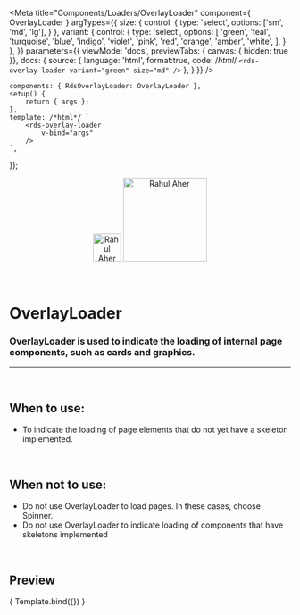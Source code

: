 
<Meta
	title="Components/Loaders/OverlayLoader"
	component={ OverlayLoader }
	argTypes={{
		size: {
			control: {
				type: 'select',
				options: ['sm', 'md', 'lg'],
			}
		},
		variant: {
			control: {
				type: 'select',
				options: [
					'green',
					'teal',
					'turquoise',
					'blue',
					'indigo',
					'violet',
					'pink',
					'red',
					'orange',
					'amber',
					'white',
				],
			}
		},
	}}
	parameters={{
		viewMode: 'docs',
		previewTabs: { canvas: { hidden: true }},
		docs: {
			source: {
				language: 'html',
				format:true,
				code: /*html*/ 
`<rds-overlay-loader
	variant="green"
	size="md"
/>`
			},
		}
	}}
/>

	components: { RdsOverlayLoader: OverlayLoader },
	setup() {
		return { args };
	},
	template: /*html*/ `
		<rds-overlay-loader
			v-bind="args"
		/>
	`,
});

<div align="center" style={{display: 'flex'}}>
    <a href="https://rahulaher.netlify.app">
        <img src="https://rahulaher.netlify.app/img/logo/glyph-black-colored.svg" alt="Rahul Aher logo" width="50" />
        <img src="https://rahulaher.netlify.app/img/logo/word-black-colored.svg" alt="Rahul Aher" width="150" />
    </a>
</div>

<br />
<br />

# OverlayLoader

### OverlayLoader is used to indicate the loading of internal page components, such as cards and graphics.
---
<br />

## When to use:
- To indicate the loading of page elements that do not yet have a skeleton implemented.

<br />

## When not to use:
- Do not use OverlayLoader to load pages. In these cases, choose Spinner.
- Do not use OverlayLoader to indicate loading of components that have skeletons implemented

<br />

## Preview

<Canvas>
	<Story
		name="OverlayLoader"
	>
		{ Template.bind({}) }
	</Story>
</Canvas>

<ArgsTable story="OverlayLoader" />